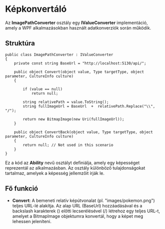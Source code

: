 # Képkonvertáló

Az  **ImagePathConverter** osztály egy **IValueConverter** implementáció, amely a WPF alkalmazásokban használt adatkonverziók során működik.

## Struktúra

```
public class ImagePathConverter : IValueConverter
{
    private const string BaseUrl = "http://localhost:5130/api/";

    public object Convert(object value, Type targetType, object parameter, CultureInfo culture)
    {

        if (value == null)
            return null;

        string relativePath = value.ToString();
        string fullImageUrl = BaseUrl  +  relativePath.Replace("\\", "/");

        return new BitmapImage(new Uri(fullImageUrl));
    }

    public object ConvertBack(object value, Type targetType, object parameter, CultureInfo culture)
    {
        return null; // Not used in this scenario
    }
}
```
Ez a kód az **Ability** nevű osztályt definiálja, amely egy képességet reprezentál az alkalmazásban. Az osztály különböző tulajdonságokat tartalmaz, amelyek a képesség jellemzőit írják le.


## Fő funkció

- **Convert**: A bemeneti relatív képútvonalat (pl. "images/pokemon.png") teljes URL-lé alakítja. Az alap URL (BaseUrl) hozzáadásával és a backslash karakterek (\) előtti lecserélésével (/) létrehoz egy teljes URL-t, amelyet a BitmapImage objektumra konvertál, hogy a képet meg lehessen jeleníteni.

